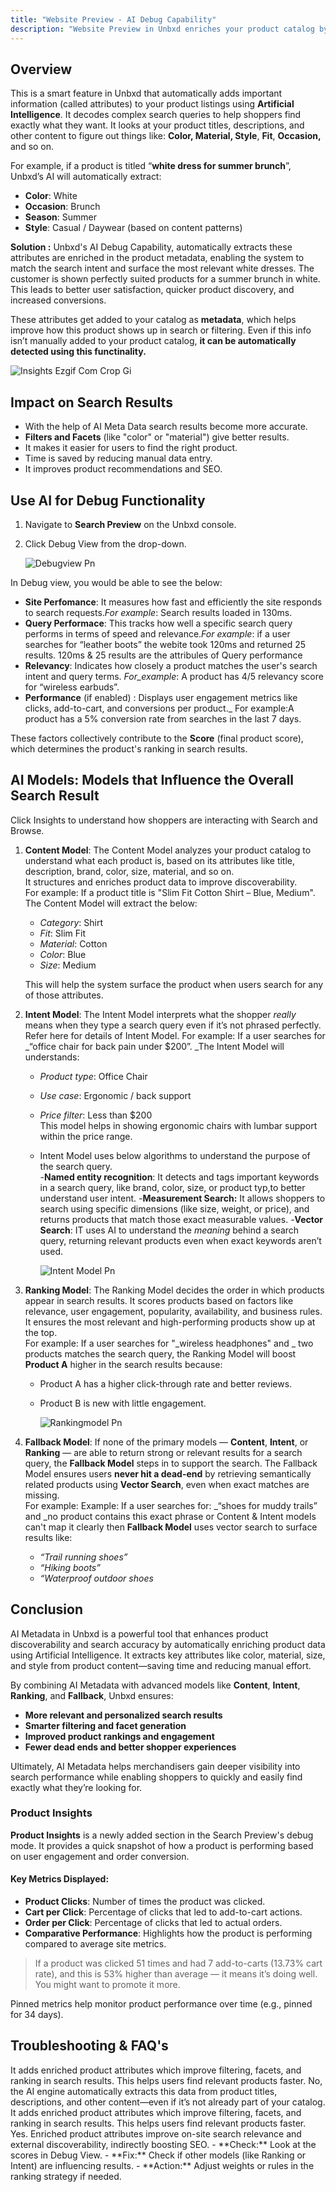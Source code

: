 ```yaml
---
title: "Website Preview - AI Debug Capability"
description: "Website Preview in Unbxd enriches your product catalog by automatically extracting and enhancing product attributes using AI"
---
```


## Overview

This is a smart feature in Unbxd that automatically adds important information (called attributes) to your product listings using **Artificial Intelligence**.
It decodes complex search queries to help shoppers find exactly what they want. It looks at your product titles, descriptions, and other content to figure out things like: **Color, Material, Style**, **Fit**, **Occasion,** and so on.

For example, if a product is titled “**white dress for summer brunch**”, Unbxd’s AI will automatically extract:

- **Color**: White
- **Occasion**: Brunch
- **Season**: Summer
- **Style**: Casual / Daywear (based on content patterns)

**Solution :** Unbxd's AI Debug Capability, automatically extracts these attributes are enriched in the product metadata, enabling the system to match the search intent and surface the most relevant white dresses. The customer is shown perfectly suited products for a summer brunch in white. This leads to better user satisfaction, quicker product discovery, and increased conversions.

These attributes get added to your catalog as **metadata**, which helps improve how this product shows up in search or filtering. Even if this info isn’t manually added to your product catalog, **it can be automatically detected using this functinality.**

![Insights Ezgif Com Crop Gi](/images/insights-ezgif.com-crop.gif)

## Impact on Search Results

- With the help of AI Meta Data search results become more accurate.
- **Filters and Facets** (like "color" or "material") give better results.
- It makes it easier for users to find the right product.
- Time is saved by reducing manual data entry.
- It improves product recommendations and SEO.

## Use AI for Debug Functionality

1. Navigate to **Search Preview** on the Unbxd console.
2. Click Debug View from the drop-down.

   ![Debugview Pn](/images/debugview.png)

In Debug view, you would be able to see the below:

- **Site Perfomance**: It measures how fast and efficiently the site responds to search requests._For example_: Search results loaded in 130ms.
- **Query Performace**: This tracks how well a specific search query performs in terms of speed and relevance._For example_: if a user searches for “leather boots” the webite took 120ms and returned 25 results. 120ms & 25 results are the attribules of Query performance
- **Relevancy**: Indicates how closely a product matches the user's search intent and query terms. _For_example_: A product has 4/5 relevancy score for “wireless earbuds”.
- **Performance** (if enabled) : Displays user engagement metrics like clicks, add-to-cart, and conversions per product.\_ For example:A product has a 5% conversion rate from searches in the last 7 days.

These factors collectively contribute to the **Score** (final product score), which determines the product's ranking in search results.

## AI Models: Models that Influence the Overall Search Result

Click Insights to understand how shoppers are interacting with Search and Browse.

1. **Content Model**: The Content Model analyzes your product catalog to understand what each product is, based on its attributes like title, description, brand, color, size, material, and so on.\
   It structures and enriches product data to improve discoverability.\
   For example: If a product title is "Slim Fit Cotton Shirt – Blue, Medium". The Content Model will extract the below:
   - _Category_: Shirt
   - _Fit_: Slim Fit
   - _Material_: Cotton
   - _Color_: Blue
   - _Size_: Medium

   This will help the system surface the product when users search for any of those attributes.
2. **Intent Model**: The Intent Model interprets what the shopper _really_ means when they type a search query even if it’s not phrased perfectly. Refer here for details of Intent Model. For example:  If a user searches for \_“office chair for back pain under \$200”. \_The Intent Model will understands:
   - _Product type_: Office Chair
   - _Use case_: Ergonomic / back support
   - _Price filter_: Less than \$200\
     This model helps in showing ergonomic chairs with lumbar support within the price range.
   - Intent Model uses below algorithms to understand the purpose of the search query.\
     -**Named entity recognition**: It detects and tags important keywords in a search query, like brand, color, size, or product typ,to better understand user intent.
     -**Measurement Search:** It allows shoppers to search using specific dimensions (like size, weight, or price), and returns products that match those exact measurable values.
     -**Vector Search**: IT uses AI to understand the _meaning_ behind a search query, returning relevant products even when exact keywords aren’t used.

     ![Intent Model Pn](/images/IntentModel.png)
3. **Ranking Model**: The Ranking Model decides the order in which products appear in search results. It scores products based on factors like relevance, user engagement, popularity, availability, and business rules. It ensures the most relevant and high-performing products show up at the top.\
   For example: If a user searches for "\_wireless headphones" and \_ two products matches the search query, the Ranking Model will boost **Product A** higher in the search results because:
   - Product A has a higher click-through rate and better reviews.
   - Product B is new with little engagement.

     ![Rankingmodel Pn](/images/Rankingmodel.png)
4. **Fallback Model**: If none of the primary models — **Content**, **Intent**, or **Ranking** — are able to return strong or relevant results for a search query, the **Fallback Model** steps in to support the search. The Fallback Model ensures users **never hit a dead-end** by retrieving semantically related products using **Vector Search**, even when exact matches are missing.\
   For example: Example: If a user searches for: \_“shoes for muddy trails” and \_no product contains this exact phrase or Content & Intent models can't map it clearly then **Fallback Model** uses vector search to surface results like:
   - _“Trail running shoes”_
   - _“Hiking boots”_
   - _“Waterproof outdoor shoes_

## Conclusion

AI Metadata in Unbxd is a powerful tool that enhances product discoverability and search accuracy by automatically enriching product data using Artificial Intelligence. It extracts key attributes like color, material, size, and style from product content—saving time and reducing manual effort.

By combining AI Metadata with advanced models like **Content**, **Intent**, **Ranking**, and **Fallback**, Unbxd ensures:

- **More relevant and personalized search results**
- **Smarter filtering and facet generation**
- **Improved product rankings and engagement**
- **Fewer dead ends and better shopper experiences**

Ultimately, AI Metadata helps merchandisers gain deeper visibility into search performance while enabling shoppers to quickly and easily find exactly what they’re looking for.

### Product Insights

**Product Insights** is a newly added section in the Search Preview's debug mode. It provides a quick snapshot of how a product is performing based on user engagement and order conversion.

#### Key Metrics Displayed:

- **Product Clicks**: Number of times the product was clicked.
- **Cart per Click**: Percentage of clicks that led to add-to-cart actions.
- **Order per Click**: Percentage of clicks that led to actual orders.
- **Comparative Performance**: Highlights how the product is performing compared to average site metrics.

> If a product was clicked 51 times and had 7 add-to-carts (13.73% cart rate), and this is 53% higher than average — it means it’s doing well. You might want to promote it more.

Pinned metrics help monitor product performance over time (e.g., pinned for 34 days).

## Troubleshooting & FAQ's

<Accordion title="How does AI Metadata improve search results?" icon="sparkles">
  It adds enriched product attributes which improve filtering, facets, and ranking in search results. This helps users find relevant products faster.
</Accordion>

<Accordion title="Do I need to manually tag attributes like color or size?" icon="sparkles">
  No, the AI engine automatically extracts this data from product titles, descriptions, and other content—even if it’s not already part of your catalog.
</Accordion>

<Accordion title="How does AI Metadata improve search results?" icon="sparkles">
  It adds enriched product attributes which improve filtering, facets, and ranking in search results. This helps users find relevant products faster.
</Accordion>

<Accordion title="Does AI Metadata help with SEO?" icon="sparkles">
  Yes. Enriched product attributes improve on-site search relevance and external discoverability, indirectly boosting SEO.
</Accordion>

<Accordion title="Search results are irrelevant despite correct metadata." icon="sparkles">
  - **Check:** Look at the scores in Debug View.
  - **Fix:** Check if other models (like Ranking or Intent) are influencing results.
  - **Action:** Adjust weights or rules in the ranking strategy if needed.
</Accordion>